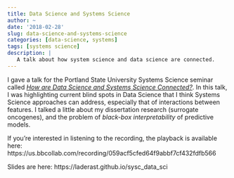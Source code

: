 ```yaml
---
title: Data Science and Systems Science
author: ~
date: '2018-02-28'
slug: data-science-and-systems-science
categories: [data-science, systems]
tags: [systems science]
description: |
   A talk about how system science and data science are connected.   
---
```


I gave a talk for the Portland State University Systems Science seminar called *[How are Data Science and Systems Science Connected?](https://laderast.github.io/sysc_data_sci/)*. In this talk, I was highlighting current blind spots in Data Science that I think Systems Science approaches can address, especially that of interactions between features. I talked a little about my dissertation research (surrogate oncogenes), and the problem of *black-box interpretability* of predictive models. 

If you're interested in listening to the recording, the playback is available here: https://us.bbcollab.com/recording/059acf5cfed64f9abbf7cf432fdfb566

Slides are here: https://laderast.github.io/sysc_data_sci